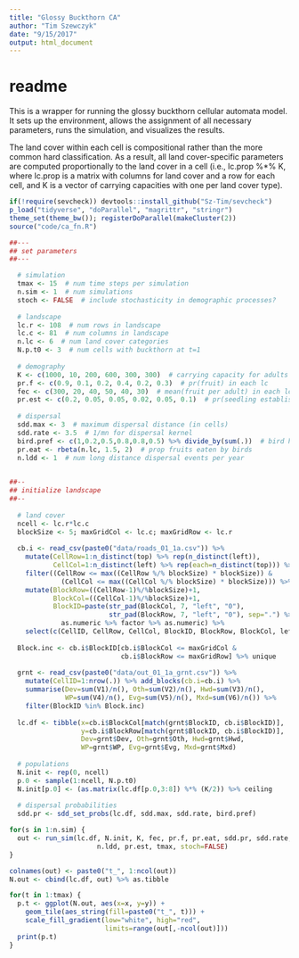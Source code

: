 ```yaml
---
title: "Glossy Buckthorn CA"
author: "Tim Szewczyk"
date: "9/15/2017"
output: html_document
---
```


# readme  
This is a wrapper for running the glossy buckthorn cellular automata model. It sets up the environment, allows the assignment of all necessary parameters, runs the simulation, and visualizes the results.

The land cover within each cell is compositional rather than the more common hard classification. As a result, all land cover-specific parameters are computed proportionally to the land cover in a cell (i.e., lc.prop %*% K, where lc.prop is a matrix with columns for land cover and a row for each cell, and K is a vector of carrying capacities with one per land cover type).

```r
if(!require(sevcheck)) devtools::install_github("Sz-Tim/sevcheck")
p_load("tidyverse", "doParallel", "magrittr", "stringr")
theme_set(theme_bw()); registerDoParallel(makeCluster(2))
source("code/ca_fn.R")
```


```r
##---
## set parameters
##---

  # simulation
  tmax <- 15  # num time steps per simulation
  n.sim <- 1  # num simulations
  stoch <- FALSE  # include stochasticity in demographic processes?
  
  # landscape
  lc.r <- 108  # num rows in landscape
  lc.c <- 81  # num columns in landscape
  n.lc <- 6  # num land cover categories
  N.p.t0 <- 3  # num cells with buckthorn at t=1
  
  # demography
  K <- c(1000, 10, 200, 600, 300, 300)  # carrying capacity for adults in each lc
  pr.f <- c(0.9, 0.1, 0.2, 0.4, 0.2, 0.3)  # pr(fruit) in each lc
  fec <- c(300, 20, 40, 50, 40, 30)  # mean(fruit per adult) in each lc
  pr.est <- c(0.2, 0.05, 0.05, 0.02, 0.05, 0.1)  # pr(seedling establish) in each lc
  
  # dispersal
  sdd.max <- 3  # maximum dispersal distance (in cells)
  sdd.rate <- 3.5  # 1/mn for dispersal kernel
  bird.pref <- c(1,0.2,0.5,0.8,0.8,0.5) %>% divide_by(sum(.))  # bird habitat prefs
  pr.eat <- rbeta(n.lc, 1.5, 2)  # prop fruits eaten by birds
  n.ldd <- 1  # num long distance dispersal events per year
  

##--
## initialize landscape
##--
  
  # land cover
  ncell <- lc.r*lc.c
  blockSize <- 5; maxGridCol <- lc.c; maxGridRow <- lc.r
  
  cb.i <- read_csv(paste0("data/roads_01_1a.csv")) %>% 
    mutate(CellRow=1:n_distinct(top) %>% rep(n_distinct(left)),
           CellCol=1:n_distinct(left) %>% rep(each=n_distinct(top))) %>%
    filter((CellRow <= max((CellRow %/% blockSize) * blockSize)) &
             (CellCol <= max((CellCol %/% blockSize) * blockSize))) %>%
    mutate(BlockRow=((CellRow-1)%/%blockSize)+1, 
           BlockCol=((CellCol-1)%/%blockSize)+1,
           BlockID=paste(str_pad(BlockCol, 7, "left", "0"), 
                         str_pad(BlockRow, 7, "left", "0"), sep=".") %>% 
             as.numeric %>% factor %>% as.numeric) %>%
    select(c(CellID, CellRow, CellCol, BlockID, BlockRow, BlockCol, left, top))
  
  Block.inc <- cb.i$BlockID[cb.i$BlockCol <= maxGridCol &
                            cb.i$BlockRow <= maxGridRow] %>% unique
  
  grnt <- read_csv(paste0("data/out_01_1a_grnt.csv")) %>% 
    mutate(CellID=1:nrow(.)) %>% add_blocks(cb.i=cb.i) %>% 
    summarise(Dev=sum(V1)/n(), Oth=sum(V2)/n(), Hwd=sum(V3)/n(), 
              WP=sum(V4)/n(), Evg=sum(V5)/n(), Mxd=sum(V6)/n()) %>%
    filter(BlockID %in% Block.inc) 
  
  lc.df <- tibble(x=cb.i$BlockCol[match(grnt$BlockID, cb.i$BlockID)],
                  y=cb.i$BlockRow[match(grnt$BlockID, cb.i$BlockID)],
                  Dev=grnt$Dev, Oth=grnt$Oth, Hwd=grnt$Hwd,
                  WP=grnt$WP, Evg=grnt$Evg, Mxd=grnt$Mxd)
  
  # populations
  N.init <- rep(0, ncell)
  p.0 <- sample(1:ncell, N.p.t0)
  N.init[p.0] <- (as.matrix(lc.df[p.0,3:8]) %*% (K/2)) %>% ceiling
  
  # dispersal probabilities
  sdd.pr <- sdd_set_probs(lc.df, sdd.max, sdd.rate, bird.pref)
```

```r

for(s in 1:n.sim) {
  out <- run_sim(lc.df, N.init, K, fec, pr.f, pr.eat, sdd.pr, sdd.rate, 
                      n.ldd, pr.est, tmax, stoch=FALSE)
}
```


```r
colnames(out) <- paste0("t_", 1:ncol(out))
N.out <- cbind(lc.df, out) %>% as.tibble

for(t in 1:tmax) {
  p.t <- ggplot(N.out, aes(x=x, y=y)) + 
    geom_tile(aes_string(fill=paste0("t_", t))) + 
    scale_fill_gradient(low="white", high="red", 
                        limits=range(out[,-ncol(out)]))
  print(p.t)
}
```




